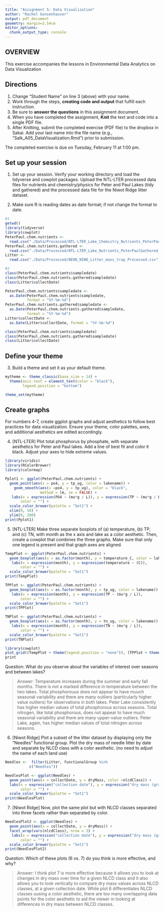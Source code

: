```yaml
---
title: "Assignment 5: Data Visualization"
author: "Rachel Gonsenhauser"
output: pdf_document
geometry: margin=2.54cm
editor_options: 
  chunk_output_type: console
---
```


## OVERVIEW

This exercise accompanies the lessons in Environmental Data Analytics on Data Visualization 

## Directions
1. Change "Student Name" on line 3 (above) with your name.
3. Work through the steps, **creating code and output** that fulfill each instruction.
4. Be sure to **answer the questions** in this assignment document.
6. When you have completed the assignment, **Knit** the text and code into a single PDF file.
8. After Knitting, submit the completed exercise (PDF file) to the dropbox in Sakai. Add your last name into the file name (e.g., "Salk_A05_DataVisualization.Rmd") prior to submission.

The completed exercise is due on Tuesday, February 11 at 1:00 pm.



## Set up your session 
1. Set up your session. Verify your working directory and load the tidyverse and cowplot packages. Upload the NTL-LTER processed data files for nutrients and chemistry/physics for Peter and Paul Lakes (tidy and gathered) and the processed data file for the Niwot Ridge litter dataset. 

2. Make sure R is reading dates as date format; if not change the format to date.

```r
#1
getwd()
library(tidyverse)
library(cowplot)
PeterPaul.chem.nutrients <-
  read.csv("./Data/Processed/NTL-LTER_Lake_Chemistry_Nutrients_PeterPaul_Processed.csv")
PeterPaul.chem.nutrients.gathered <- 
  read.csv("./Data/Processed/NTL-LTER_Lake_Nutrients_PeterPaulGathered_Processed.csv")
Litter <- 
  read.csv("./Data/Processed/NEON_NIWO_Litter_mass_trap_Processed.csv")

#2
class(PeterPaul.chem.nutrients$sampledate)
class(PeterPaul.chem.nutrients.gathered$sampledate)
class(Litter$collectDate)

PeterPaul.chem.nutrients$sampledate <- 
  as.Date(PeterPaul.chem.nutrients$sampledate, 
          format = "%Y-%m-%d")
PeterPaul.chem.nutrients.gathered$sampledate <-
  as.Date(PeterPaul.chem.nutrients.gathered$sampledate, 
          format = "%Y-%m-%d")
Litter$collectDate <- 
  as.Date(Litter$collectDate, format = "%Y-%m-%d")

class(PeterPaul.chem.nutrients$sampledate)
class(PeterPaul.chem.nutrients.gathered$sampledate)
class(Litter$collectDate)
```
## Define your theme
3. Build a theme and set it as your default theme.

```r
mytheme <- theme_classic(base_size = 14) +
  theme(axis.text = element_text(color = "black"), 
        legend.position = "bottom")

theme_set(mytheme)
```

## Create graphs
For numbers 4-7, create ggplot graphs and adjust aesthetics to follow best practices for data visualization. Ensure your theme, color palettes, axes, and additional aesthetics are edited accordingly.

4. [NTL-LTER] Plot total phosphorus by phosphate, with separate aesthetics for Peter and Paul lakes. Add a line of best fit and color it black. Adjust your axes to hide extreme values.

```r
library(viridis)
library(RColorBrewer)
library(colormap)

Pplot1 <- ggplot(PeterPaul.chem.nutrients) +
  geom_point(aes(x = po4, y = tp_ug, color = lakename)) +
    geom_smooth(aes(x =po4, y = tp_ug), color = "black",
                method = lm, se = FALSE) +
   labs(x = expression(PO4 ~ (mu*g / L)), y = expression(TP ~ (mu*g / L)),
       color = "") +
  scale_color_brewer(palette = "Set1") +
  xlim(0, 50) +
  ylim(0, 200)
print(Pplot1)
```


5. [NTL-LTER] Make three separate boxplots of (a) temperature, (b) TP, and (c) TN, with month as the x axis and lake as a color aesthetic. Then, create a cowplot that combines the three graphs. Make sure that only one legend is present and that graph axes are aligned.

```r
TempPlot <- ggplot(PeterPaul.chem.nutrients) +
  geom_boxplot(aes(x = as.factor(month), y = temperature_C, color = lakename)) +
   labs(x = expression(month), y = expression(temperature ~ (C)),
       color = "") +
  scale_color_brewer(palette = "Set1") 
print(TempPlot)

TPPlot <- ggplot(PeterPaul.chem.nutrients) +
  geom_boxplot(aes(x = as.factor(month), y = tp_ug, color = lakename)) +
   labs(x = expression(month), y = expression(TP ~ (mu*g / L)),
       color = "") +
  scale_color_brewer(palette = "Set1") 
print(TPPlot)

TNPlot <- ggplot(PeterPaul.chem.nutrients) +
  geom_boxplot(aes(x = as.factor(month), y = tn_ug, color = lakename)) +
   labs(x = expression(month), y = expression(TN ~ (mu*g / L)),
       color = "") +
  scale_color_brewer(palette = "Set1") 
print(TNPlot)

library(cowplot)
plot_grid((TempPlot + theme(legend.position = "none")), (TPPlot + theme(legend.position = "none")), (TNPlot + theme(legend.position = "bottom")), nrow = 3, rel_heights = c(1, 1, 1.25), align = 'hv')
print
```

Question: What do you observe about the variables of interest over seasons and between lakes? 

> Answer: Temperature increases during the summer and early fall months. There is not a marked difference in temperature between the two lakes. Total phosphorouus does not appear to have muuch seasonal variability and there are many outliers (particularly higher value outliers) for observations in both lakes. Peter Lake consistently has higher median values of total phosphorous across seasons. Total nitrogen, like total phosphorous, does not appear to have much seasonal variability and there are many upper-value outliers. Peter Lake, again, has higher median values of total nitrogen across seasons.

6. [Niwot Ridge] Plot a subset of the litter dataset by displaying only the "Needles" functional group. Plot the dry mass of needle litter by date and separate by NLCD class with a color aesthetic. (no need to adjust the name of each land use)

```r
Needles <-  filter(Litter, functionalGroup %in%
           c("Needles"))

NeedlesPlot <- ggplot(Needles) +
  geom_point(aes(x = collectDate, y = dryMass, color =nlcdClass)) +
  labs(x = expression("collection date"), y = expression("dry mass (grams)"),
       color = "") +
  scale_color_brewer(palette = "Set1")
print(NeedlesPlot)
```

7. [Niwot Ridge] Now, plot the same plot but with NLCD classes separated into three facets rather than separated by color. 

```r
NeedlesPlot2 <- ggplot(Needles) +
  geom_point(aes(x = collectDate, y = dryMass)) +
  facet_wrap(vars(nlcdClass), nrow = 3) +
   labs(x = expression("collection date"), y = expression("dry mass (grams)"),
       color = "") +
  scale_color_brewer(palette = "Set1")
print(NeedlesPlot2)
```

Question: Which of these plots (6 vs. 7) do you think is more effective, and why? 

> Answer: I think plot 7 is more effective because it allows you to look at changes in dry mass over time for a given NLCD class and it also allows you to look vertically to compare dry mass values across NLCD classes, at a given collection date. While plot 6 differentiates NLCD classes uusing a color aesthetic, there are too many overlapping data points for the color aesthetic to aid the viewer in looking at differences in dry mass between NLCD classes.
